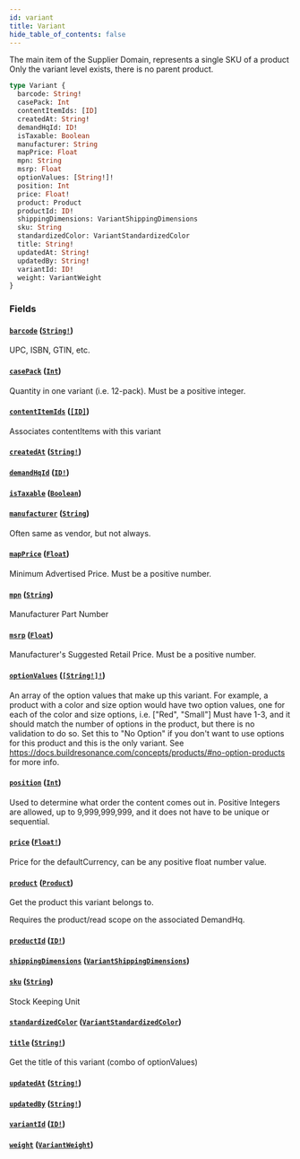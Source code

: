 ```yaml
---
id: variant
title: Variant
hide_table_of_contents: false
---
```



The main item of the Supplier Domain, represents a single SKU of a product
Only the variant level exists, there is no parent product.

```graphql
type Variant {
  barcode: String!
  casePack: Int
  contentItemIds: [ID]
  createdAt: String!
  demandHqId: ID!
  isTaxable: Boolean
  manufacturer: String
  mapPrice: Float
  mpn: String
  msrp: Float
  optionValues: [String!]!
  position: Int
  price: Float!
  product: Product
  productId: ID!
  shippingDimensions: VariantShippingDimensions
  sku: String
  standardizedColor: VariantStandardizedColor
  title: String!
  updatedAt: String!
  updatedBy: String!
  variantId: ID!
  weight: VariantWeight
}
```


### Fields

#### [`barcode`](#) ([`String!`](/developers/demandhq-apis/demand-api/graphql/reference/scalars/string))

UPC, ISBN, GTIN, etc.


#### [`casePack`](#) ([`Int`](/developers/demandhq-apis/demand-api/graphql/reference/scalars/int))

Quantity in one variant (i.e. 12-pack). Must be a positive integer.


#### [`contentItemIds`](#) ([`[ID]`](/developers/demandhq-apis/demand-api/graphql/reference/scalars/id))

Associates contentItems with this variant


#### [`createdAt`](#) ([`String!`](/developers/demandhq-apis/demand-api/graphql/reference/scalars/string))




#### [`demandHqId`](#) ([`ID!`](/developers/demandhq-apis/demand-api/graphql/reference/scalars/id))




#### [`isTaxable`](#) ([`Boolean`](/developers/demandhq-apis/demand-api/graphql/reference/scalars/boolean))




#### [`manufacturer`](#) ([`String`](/developers/demandhq-apis/demand-api/graphql/reference/scalars/string))

Often same as vendor, but not always.


#### [`mapPrice`](#) ([`Float`](/developers/demandhq-apis/demand-api/graphql/reference/scalars/float))

Minimum Advertised Price. Must be a positive number.


#### [`mpn`](#) ([`String`](/developers/demandhq-apis/demand-api/graphql/reference/scalars/string))

Manufacturer Part Number


#### [`msrp`](#) ([`Float`](/developers/demandhq-apis/demand-api/graphql/reference/scalars/float))

Manufacturer's Suggested Retail Price. Must be a positive number.


#### [`optionValues`](#) ([`[String!]!`](/developers/demandhq-apis/demand-api/graphql/reference/scalars/string))

An array of the option values that make up this variant.
For example, a product with a color and size option would have two option values,
one for each of the color and size options, i.e. ["Red", "Small"]
Must have 1-3, and it should match the number of options in the product, but there is no validation to do so.
Set this to "No Option" if you don't want to use options for this product and this is the only variant.
See https://docs.buildresonance.com/concepts/products/#no-option-products for more info.


#### [`position`](#) ([`Int`](/developers/demandhq-apis/demand-api/graphql/reference/scalars/int))

Used to determine what order the content comes out in.
Positive Integers are allowed, up to 9,999,999,999, and it does not have to be unique or sequential.


#### [`price`](#) ([`Float!`](/developers/demandhq-apis/demand-api/graphql/reference/scalars/float))

Price for the defaultCurrency, can be any positive float number value.


#### [`product`](#) ([`Product`](/developers/demandhq-apis/demand-api/graphql/reference/objects/product))

Get the product this variant belongs to.
            
Requires the product/read scope on the associated DemandHq.


#### [`productId`](#) ([`ID!`](/developers/demandhq-apis/demand-api/graphql/reference/scalars/id))




#### [`shippingDimensions`](#) ([`VariantShippingDimensions`](/developers/demandhq-apis/demand-api/graphql/reference/objects/variant-shipping-dimensions))




#### [`sku`](#) ([`String`](/developers/demandhq-apis/demand-api/graphql/reference/scalars/string))

Stock Keeping Unit


#### [`standardizedColor`](#) ([`VariantStandardizedColor`](/developers/demandhq-apis/demand-api/graphql/reference/enums/variant-standardized-color))




#### [`title`](#) ([`String!`](/developers/demandhq-apis/demand-api/graphql/reference/scalars/string))

Get the title of this variant (combo of optionValues)


#### [`updatedAt`](#) ([`String!`](/developers/demandhq-apis/demand-api/graphql/reference/scalars/string))




#### [`updatedBy`](#) ([`String!`](/developers/demandhq-apis/demand-api/graphql/reference/scalars/string))




#### [`variantId`](#) ([`ID!`](/developers/demandhq-apis/demand-api/graphql/reference/scalars/id))




#### [`weight`](#) ([`VariantWeight`](/developers/demandhq-apis/demand-api/graphql/reference/objects/variant-weight))






